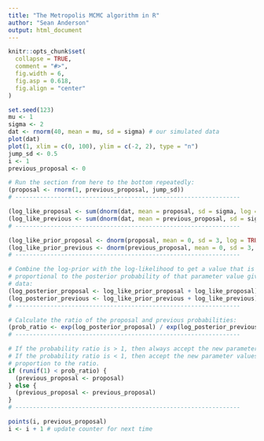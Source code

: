 ```yaml
---
title: "The Metropolis MCMC algorithm in R"
author: "Sean Anderson"
output: html_document
---
```


```r
knitr::opts_chunk$set(
  collapse = TRUE,
  comment = "#>",
  fig.width = 6,
  fig.asp = 0.618,
  fig.align = "center"
)
```

```r
set.seed(123)
mu <- 1
sigma <- 2
dat <- rnorm(40, mean = mu, sd = sigma) # our simulated data
plot(dat)
plot(1, xlim = c(0, 100), ylim = c(-2, 2), type = "n")
jump_sd <- 0.5
i <- 1
previous_proposal <- 0
```

```r
# Run the section from here to the bottom repeatedly:
(proposal <- rnorm(1, previous_proposal, jump_sd))
# ----------------------------------------------------------------

(log_like_proposal <- sum(dnorm(dat, mean = proposal, sd = sigma, log = TRUE)))
(log_like_previous <- sum(dnorm(dat, mean = previous_proposal, sd = sigma, log = TRUE)))
# ----------------------------------------------------------------

(log_like_prior_proposal <- dnorm(proposal, mean = 0, sd = 3, log = TRUE))
(log_like_prior_previous <- dnorm(previous_proposal, mean = 0, sd = 3, log = TRUE))
# ----------------------------------------------------------------

# Combine the log-prior with the log-likelihood to get a value that is
# proportional to the posterior probability of that parameter value given the
# data:
(log_posterior_proposal <- log_like_prior_proposal + log_like_proposal)
(log_posterior_previous <- log_like_prior_previous + log_like_previous)
# ----------------------------------------------------------------

# Calculate the ratio of the proposal and previous probabilities:
(prob_ratio <- exp(log_posterior_proposal) / exp(log_posterior_previous))
# ----------------------------------------------------------------

# If the probability ratio is > 1, then always accept the new parameter values.
# If the probability ratio is < 1, then accept the new parameter values in
# proportion to the ratio.
if (runif(1) < prob_ratio) {
  (previous_proposal <- proposal)
} else {
  (previous_proposal <- previous_proposal)
}
# ----------------------------------------------------------------

points(i, previous_proposal)
i <- i + 1 # update counter for next time
```
